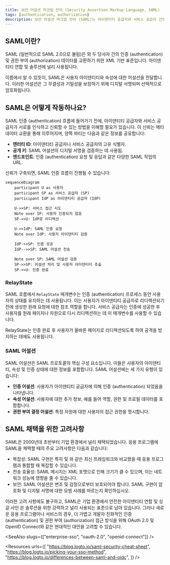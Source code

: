 ```yaml
---
title: 보안 어설션 마크업 언어 (Security Assertion Markup Language, SAML)
tags: [authentication, authorization]
description: 보안 어설션 마크업 언어 (SAML)는 아이덴티티 공급자와 서비스 공급자 간의 인증 및 권한 부여 데이터를 교환하기 위한 XML 기반 표준입니다.
---
```


## SAML이란?

SAML (일반적으로 SAML 2.0으로 불림)은 <Ref slug="identity-provider" />와 <Ref slug="service-provider" /> 두 당사자 간의 인증 (authentication) 및 권한 부여 (authorization) 데이터를 교환하기 위한 XML 기반 표준입니다. 아이덴티티 연합 및 <Ref slug="enterprise-sso" /> 솔루션에 널리 사용됩니다.

이름에서 알 수 있듯이, SAML은 사용자 아이덴티티와 속성에 대한 어설션을 전달합니다. 이러한 어설션은 그 무결성과 기밀성을 보장하기 위해 디지털 서명되며 선택적으로 암호화됩니다.

## SAML은 어떻게 작동하나요?

SAML 인증 (authentication) 흐름에 들어가기 전에, 아이덴티티 공급자와 서비스 공급자가 서로를 인식하고 신뢰할 수 있는 방법을 이해할 필요가 있습니다. 이 신뢰는 메타데이터 교환을 통해 이루어지며, 양쪽 파티는 다음과 같은 정보를 공유합니다:

- **엔터티 ID**: 아이덴티티 공급자나 서비스 공급자의 고유 식별자.
- **공개 키**: SAML 어설션의 디지털 서명을 검증하는 데 사용됨.
- **엔드포인트**: 인증 (authentication) 요청 및 응답과 같은 다양한 SAML 작업의 URL.

신뢰가 구축되면, SAML 인증 흐름이 진행될 수 있습니다:

```mermaid
sequenceDiagram
    participant U as 사용자
    participant SP as 서비스 공급자 (SP)
    participant IdP as 아이덴티티 공급자 (IdP)

    U->>SP: 서비스 접근 시도
    Note over SP: 사용자 인증되지 않음
    SP->>U: IdP로 리디렉션

    U->>IdP: SAML 인증 요청
    Note over IdP: 사용자 아이덴티티 검증

    IdP->>SP: 인증 성공
    IdP-->>SP: SAML 어설션 전송

    Note over SP: SAML 어설션 검증
    SP->>SP: 어설션 처리 및 사용자 아이덴티티 추출
    SP->>U: 인증 완료
```

### RelayState

SAML 흐름에서 `RelayState` 매개변수는 인증 (authentication) 프로세스 동안 사용자의 상태를 유지하는 데 사용됩니다. 이는 사용자가 아이덴티티 공급자로 리디렉션되기 전에 생성한 원래 요청에 대한 참조 역할을 합니다. 서비스 공급자는 인증에 성공한 후 사용자를 원래 페이지나 자원으로 다시 리디렉션하는 데 이 매개변수를 사용할 수 있습니다.

RelayState는 인증 완료 후 사용자가 올바른 페이지로 리디렉션되도록 하여 <Ref slug="csrf" /> 공격을 방지하는 데에도 사용됩니다.

### SAML 어설션

SAML 어설션은 SAML 프로토콜의 핵심 구성 요소입니다. 이들은 사용자의 아이덴티티, 속성 및 인증 상태에 대한 정보를 포함합니다. SAML 어설션에는 세 가지 유형이 있습니다:

- **인증 어설션**: 사용자가 아이덴티티 공급자에 의해 인증 (authentication) 되었음을 나타냅니다.
- **속성 어설션**: 사용자에 대한 추가 정보, 예를 들어 역할, 권한 및 프로필 데이터를 포함합니다.
- **권한 부여 결정 어설션**: 특정 자원에 대한 사용자의 접근 권한을 명시합니다.

## SAML 채택을 위한 고려사항

SAML은 2000년대 초반부터 기업 환경에서 널리 채택되었습니다. 응용 프로그램에 SAML을 채택할 때의 주요 고려사항은 다음과 같습니다:

- 복잡성: SAML 구현은 특히 <Ref slug="oauth-2.0" /> 및 <Ref slug="openid-connect" />와 같은 최신 프레임워크와 비교했을 때 응용 프로그램과 통합할 때 복잡할 수 있습니다.
- 전송 효율성: SAML 메시지는 XML 포맷으로 인해 크기가 클 수 있으며, 이는 네트워크 성능에 영향을 줄 수 있습니다.
- 보안: SAML 어설션은 변조 및 감청으로부터 보호되어야 합니다. SAML 구현이 암호화 및 디지털 서명에 대한 모범 사례를 따르는지 확인하십시오.

이러한 고려 사항에도 불구하고, SAML은 기업 환경에서 안전한 아이덴티티 연합 및 싱글 사인 온 솔루션을 위한 강력하고 널리 사용되는 표준으로 남아 있습니다. 그러나 새로운 응용 프로그램이나 서비스의 경우, 더 가볍고 개발자 친화적인 인증 (authentication) 및 권한 부여 (authorization) 접근 방식을 위해 OAuth 2.0 및 OpenID Connect와 같은 현대적인 대안을 고려할 수 있습니다.

<SeeAlso slugs={["enterprise-sso", "oauth-2.0", "openid-connect"]} />

<Resources
  urls={[
    "https://blog.logto.io/saml-security-cheat-sheet",
    "https://blog.logto.io/picking-your-sso-method",
    "https://blog.logto.io/differences-between-saml-and-oidc",
  ]}
/>
